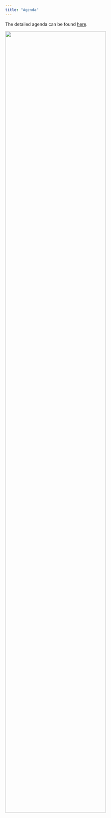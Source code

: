 ```yaml
---
title: "Agenda"
---
```


The detailed agenda can be found [here](https://docs.google.com/document/d/1ccSbHb8QIDwbDwHtLyLSch2fQrQ92a10pVIGtL2jcjU/edit?usp=sharing).

![](img/agenda.png){width="80%"}
